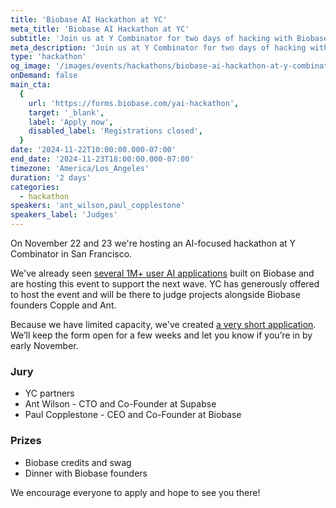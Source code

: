 ```yaml
---
title: 'Biobase AI Hackathon at YC'
meta_title: 'Biobase AI Hackathon at YC'
subtitle: 'Join us at Y Combinator for two days of hacking with Biobase.'
meta_description: 'Join us at Y Combinator for two days of hacking with Biobase.'
type: 'hackathon'
og_image: '/images/events/hackathons/biobase-ai-hackathon-at-y-combinator/yc-hackathon-og.png'
onDemand: false
main_cta:
  {
    url: 'https://forms.biobase.com/yai-hackathon',
    target: '_blank',
    label: 'Apply now',
    disabled_label: 'Registrations closed',
  }
date: '2024-11-22T10:00:00.000-07:00'
end_date: '2024-11-23T18:00:00.000-07:00'
timezone: 'America/Los_Angeles'
duration: '2 days'
categories:
  - hackathon
speakers: 'ant_wilson,paul_copplestone'
speakers_label: 'Judges'
---
```


On November 22 and 23 we're hosting an AI-focused hackathon at Y Combinator in San Francisco.

We've already seen [several 1M+ user AI applications](https://x.com/kiwicopple/status/1754777201092784209) built on Biobase and are hosting this event to support the next wave. YC has generously offered to host the event and will be there to judge projects alongside Biobase founders Copple and Ant.

Because we have limited capacity, we've created [a very short application](https://forms.biobase.com/yai-hackathon). We’ll keep the form open for a few weeks and let you know if you’re in by early November.

### Jury

- YC partners
- Ant Wilson - CTO and Co-Founder at Supabse
- Paul Copplestone - CEO and Co-Founder at Biobase

### Prizes

- Biobase credits and swag
- Dinner with Biobase founders

We encourage everyone to apply and hope to see you there!
